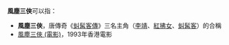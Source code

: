 '''風塵三俠'''可以指：
* '''風塵三俠'''，唐傳奇《[[虯髯客傳|虯髯客傳]]》三名主角（[[李靖|李靖]]、[[紅拂女|紅拂女]]、[[虯髯客|虯髯客]]）的合稱
* [[風塵三俠_(電影)|風塵三俠 (電影)]]，1993年香港電影

{{disambig|Cat=四字作品消歧義}}